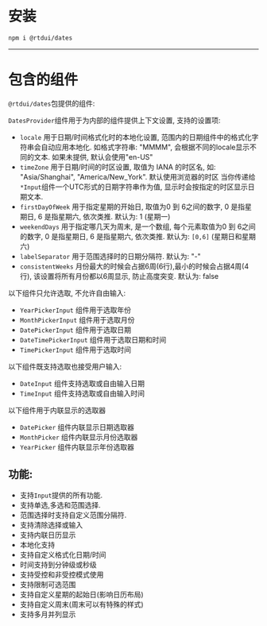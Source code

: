 # 安装

```sh
npm i @rtdui/dates
```

---

# 包含的组件

`@rtdui/dates`包提供的组件:

`DatesProvider`组件用于为内部的组件提供上下文设置, 支持的设置项:

- `locale` 用于日期/时间格式化时的本地化设置, 范围内的日期组件中的格式化字符串会自动应用本地化. 如格式字符串: "MMMM", 会根据不同的locale显示不同的文本. 如果未提供, 默认会使用"en-US"
- `timeZone` 用于日期/时间的时区设置, 取值为 IANA 的时区名, 如: "Asia/Shanghai", "America/New_York". 默认使用浏览器的时区
  当你传递给`*Input`组件一个UTC形式的日期字符串作为值, 显示时会按指定的时区显示日期文本.
- `firstDayOfWeek` 用于指定星期的开始日, 取值为0 到 6之间的数字, 0 是指星期日, 6 是指星期六, 依次类推. 默认为: 1 (星期一)
- `weekendDays` 用于指定哪几天为周末, 是一个数组, 每个元素取值为0 到 6之间的数字, 0 是指星期日, 6 是指星期六, 依次类推. 默认为: `[0,6]` (星期日和星期六)
- `labelSeparator` 用于范围选择时的日期分隔符. 默认为: "-"
- `consistentWeeks` 月份最大的时候会占据6周(6行),最小的时候会占据4周(4行), 该设置将所有月份都以6周显示, 防止高度突变. 默认为: false

以下组件只允许选取, 不允许自由输入:

- `YearPickerInput` 组件用于选取年份
- `MonthPickerInput` 组件用于选取月份
- `DatePickerInput` 组件用于选取日期
- `DateTimePickerInput` 组件用于选取日期和时间
- `TimePickerInput` 组件用于选取时间

以下组件既支持选取也接受用户输入:

- `DateInput` 组件支持选取或自由输入日期
- `TimeInput` 组件支持选取或自由输入时间

以下组件用于内联显示的选取器

- `DatePicker` 组件内联显示日期选取器
- `MonthPicker` 组件内联显示月份选取器
- `YearPicker` 组件内联显示年份选取器

## 功能:

- 支持`Input`提供的所有功能.
- 支持单选,多选和范围选择.
- 范围选择时支持自定义范围分隔符.
- 支持清除选择或输入
- 支持内联日历显示
- 本地化支持
- 支持自定义格式化日期/时间
- 时间支持到分钟级或秒级
- 支持受控和非受控模式使用
- 支持限制可选范围
- 支持自定义星期的起始日(影响日历布局)
- 支持自定义周末(周末可以有特殊的样式)
- 支持多月并列显示
